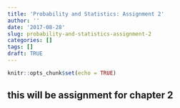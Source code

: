 ```yaml
---
title: 'Probability and Statistics: Assignment 2'
author: ''
date: '2017-08-28'
slug: probability-and-statistics-assignment-2
categories: []
tags: []
draft: TRUE
---
```


```r
knitr::opts_chunk$set(echo = TRUE)
```


## this will be assignment for chapter 2
